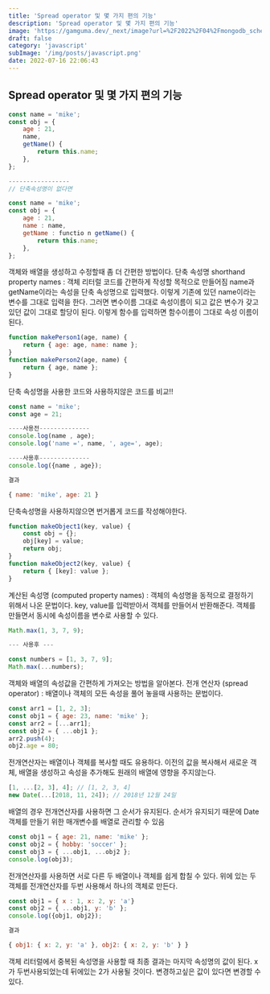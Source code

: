 ```yaml
---
title: 'Spread operator 및 몇 가지 편의 기능'
description: 'Spread operator 및 몇 가지 편의 기능'
image: 'https://gamguma.dev/_next/image?url=%2F2022%2F04%2Fmongodb_schema_design%2Fimages%2Fthumbnail.png&w=3840&q=75'
draft: false
category: 'javascript'
subImage: '/img/posts/javascript.png'
date: 2022-07-16 22:06:43
---
```


## Spread operator 및 몇 가지 편의 기능

```jsx
const name = 'mike';
const obj = {
	age : 21,
	name,
	getName() {
		return this.name;
	},
};

-----------------
// 단축속성명이 없다면

const name = 'mike';
const obj = {
	age : 21,
	name : name,
	getName : functio n getName() {
		return this.name;
	},
};
```

객체와 배열을 생성하고 수정할때 좀 더 간편한 방법이다.
단축 속성명 shorthand property names : 객체 리터럴 코드를 간편하게 작성할 목적으로 만들어짐
name과 getName이라는 속성을 단축 속성명으로 입력했다.
이렇게 기존에 있던 name이라는 변수를 그대로 입력을 한다.
그러면 변수이름 그대로 속성이름이 되고 값은 변수가 갖고 있던 값이 그대로 할당이 된다.
이렇게 함수를 입력하면 함수이름이 그대로 속성 이름이 된다.

```jsx
function makePerson1(age, name) {
    return { age: age, name: name };
}
function makePerson2(age, name) {
    return { age, name };
}
```

단축 속성명을 사용한 코드와 사용하지않은 코드를 비교!!

```jsx
const name = 'mike';
const age = 21;

----사용전--------------
console.log(name , age);
console.log('name =', name, ', age=', age);

----사용후--------------
console.log({name , age});

결과

{ name: 'mike', age: 21 }
```

단축속성명을 사용하지않으면 번거롭게 코드를 작성해야한다.

```jsx
function makeObject1(key, value) {
    const obj = {};
    obj[key] = value;
    return obj;
}
function makeObject2(key, value) {
    return { [key]: value };
}
```

계산된 속성명 (computed property names) : 객체의 속성명을 동적으로 결정하기 위해서 나온 문법이다.
key, value를 입력받아서 객체를 만들어서 반환해준다.
객체를 만들면서 동시에 속성이름을 변수로 사용할 수 있다.

```jsx
Math.max(1, 3, 7, 9);

--- 사용후 ---

const numbers = [1, 3, 7, 9];
Math.max(...numbers);
```

객체와 배열의 속성값을 간편하게 가져오는 방법을 알아본다.
전개 연산자 (spread operator) : 배열이나 객체의 모든 속성을 풀어 놓을때 사용하는 문법이다.

```jsx
const arr1 = [1, 2, 3];
const obj1 = { age: 23, name: 'mike' };
const arr2 = [...arr1];
const obj2 = { ...obj1 };
arr2.push(4);
obj2.age = 80;
```

전개연산자는 배열이나 객체를 복사할 때도 유용하다.
이전의 값을 복사해서 새로운 객체, 배열을 생성하고 속성을 추가해도 원래의 배열에 영향을 주지않는다.

```jsx
[1, ...[2, 3], 4]; // [1, 2, 3, 4]
new Date(...[2018, 11, 24]); // 2018년 12월 24일
```

배열의 경우 전개연산자를 사용하면 그 순서가 유지된다.
순서가 유지되기 때문에 Date 객체를 만들기 위한 매개변수를 배열로 관리할 수 있음

```jsx
const obj1 = { age: 21, name: 'mike' };
const obj2 = { hobby: 'soccer' };
const obj3 = { ...obj1, ...obj2 };
console.log(obj3);
```

전개연산자를 사용하면 서로 다른 두 배열이나 객체를 쉽게 합칠 수 있다.
위에 있는 두 객체를 전개연산자를 두번 사용해서 하나의 객체로 만든다.

```jsx
const obj1 = { x : 1, x: 2, y: 'a'}
const obj2 = { ...obj1, y: 'b' };
console.log({obj1, obj2});

결과

{ obj1: { x: 2, y: 'a' }, obj2: { x: 2, y: 'b' } }
```

객체 리터럴에서 중복된 속성명을 사용할 때 최종 결과는 마지막 속성명의 값이 된다.
x가 두번사용되었는데 뒤에있는 2가 사용될 것이다.
변경하고싶은 값이 있다면 변경할 수 있다.

